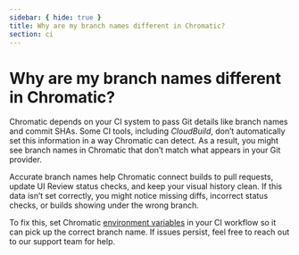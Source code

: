 ```yaml
---
sidebar: { hide: true }
title: Why are my branch names different in Chromatic?
section: ci
---
```


# Why are my branch names different in Chromatic?

Chromatic depends on your CI system to pass Git details like branch names and commit SHAs. Some CI tools, including _CloudBuild_, don’t automatically set this information in a way Chromatic can detect. As a result, you might see branch names in Chromatic that don’t match what appears in your Git provider.

Accurate branch names help Chromatic connect builds to pull requests, update UI Review status checks, and keep your visual history clean. If this data isn’t set correctly, you might notice missing diffs, incorrect status checks, or builds showing under the wrong branch.

To fix this, set Chromatic [environment variables](/docs/configure/#environment-variables) in your CI workflow so it can pick up the correct branch name. If issues persist, feel free to reach out to our support team for help.

